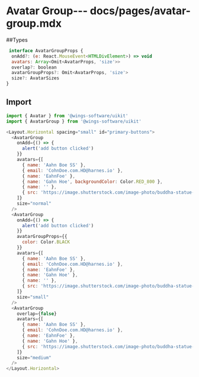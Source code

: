 # Avatar Group--- docs/pages/avatar-group.mdx

##Types

```js
 interface AvatarGroupProps {
  onAdd?: (e: React.MouseEvent<HTMLDivElement>) => void
  avatars: Array<Omit<AvatarProps, 'size'>>
  overlap?: boolean
  avatarGroupProps?: Omit<AvatarProps, 'size'>
  size?: AvatarSizes
}
```

## Import

```js
import { Avatar } from '@wings-software/uikit'
import { AvatarGroup } from '@wings-software/uikit'
```

```js live=true
<Layout.Horizontal spacing="small" id="primary-buttons">
  <AvatarGroup
    onAdd={() => {
      alert('add button clicked')
    }}
    avatars={[
      { name: 'Aahn Boe SS' },
      { email: 'CohnDoe.com.HD@harnes.io' },
      { name: 'EahnFoe' },
      { name: 'Gahn Hoe', backgroundColor: Color.RED_800 },
      { name: '' },
      { src: 'https://image.shutterstock.com/image-photo/buddha-statue-hyderabadhyderabadindia-260nw-1366155431.jpg' }
    ]}
    size="normal"
  />
  <AvatarGroup
    onAdd={() => {
      alert('add button clicked')
    }}
    avatarGroupProps={{
      color: Color.BLACK
    }}
    avatars={[
      { name: 'Aahn Boe SS' },
      { email: 'CohnDoe.com.HD@harnes.io' },
      { name: 'EahnFoe' },
      { name: 'Gahn Hoe' },
      { name: '' },
      { src: 'https://image.shutterstock.com/image-photo/buddha-statue-hyderabadhyderabadindia-260nw-1366155431.jpg' }
    ]}
    size="small"
  />
  <AvatarGroup
    overlap={false}
    avatars={[
      { name: 'Aahn Boe SS' },
      { email: 'CohnDoe.com.HD@harnes.io' },
      { name: 'EahnFoe' },
      { name: 'Gahn Hoe' },
      { src: 'https://image.shutterstock.com/image-photo/buddha-statue-hyderabadhyderabadindia-260nw-1366155431.jpg' }
    ]}
    size="medium"
  />
</Layout.Horizontal>
```
